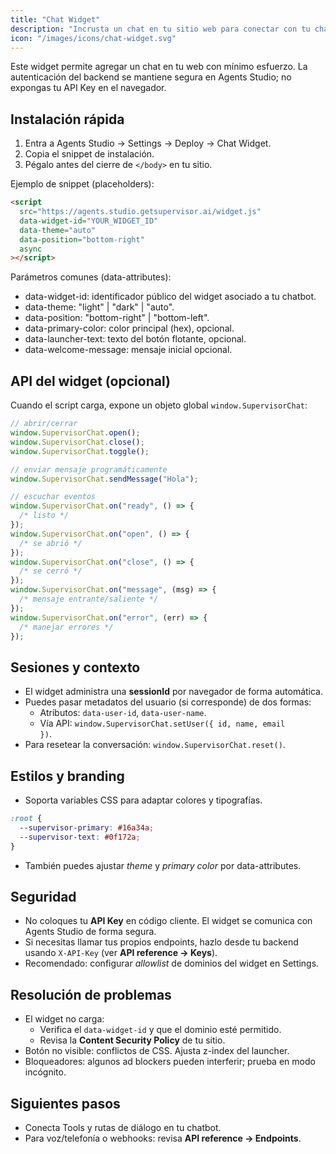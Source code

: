 ```yaml
---
title: "Chat Widget"
description: "Incrusta un chat en tu sitio web para conectar con tu chatbot de Agents Studio."
icon: "/images/icons/chat-widget.svg"
---
```


<Icon icon="/images/icons/chat-widget.svg" size={28} />

<Note>
  Este widget permite agregar un chat en tu web con mínimo esfuerzo. La
  autenticación del backend se mantiene segura en Agents Studio; no expongas tu
  API Key en el navegador.
</Note>

## Instalación rápida

1. Entra a Agents Studio → Settings → Deploy → Chat Widget.
2. Copia el snippet de instalación.
3. Pégalo antes del cierre de <code>&lt;/body&gt;</code> en tu sitio.

Ejemplo de snippet (placeholders):

```html
<script
  src="https://agents.studio.getsupervisor.ai/widget.js"
  data-widget-id="YOUR_WIDGET_ID"
  data-theme="auto"
  data-position="bottom-right"
  async
></script>
```

Parámetros comunes (data-attributes):

- data-widget-id: identificador público del widget asociado a tu chatbot.
- data-theme: "light" | "dark" | "auto".
- data-position: "bottom-right" | "bottom-left".
- data-primary-color: color principal (hex), opcional.
- data-launcher-text: texto del botón flotante, opcional.
- data-welcome-message: mensaje inicial opcional.

## API del widget (opcional)

Cuando el script carga, expone un objeto global <code>window.SupervisorChat</code>:

```js
// abrir/cerrar
window.SupervisorChat.open();
window.SupervisorChat.close();
window.SupervisorChat.toggle();

// enviar mensaje programáticamente
window.SupervisorChat.sendMessage("Hola");

// escuchar eventos
window.SupervisorChat.on("ready", () => {
  /* listo */
});
window.SupervisorChat.on("open", () => {
  /* se abrió */
});
window.SupervisorChat.on("close", () => {
  /* se cerró */
});
window.SupervisorChat.on("message", (msg) => {
  /* mensaje entrante/saliente */
});
window.SupervisorChat.on("error", (err) => {
  /* manejar errores */
});
```

## Sesiones y contexto

- El widget administra una <strong>sessionId</strong> por navegador de forma automática.
- Puedes pasar metadatos del usuario (si corresponde) de dos formas:
  - Atributos: <code>data-user-id</code>, <code>data-user-name</code>.
  - Vía API: <code>window.SupervisorChat.setUser({ id, name, email })</code>.
- Para resetear la conversación: <code>window.SupervisorChat.reset()</code>.

## Estilos y branding

- Soporta variables CSS para adaptar colores y tipografías.

```css
:root {
  --supervisor-primary: #16a34a;
  --supervisor-text: #0f172a;
}
```

- También puedes ajustar <em>theme</em> y <em>primary color</em> por data-attributes.

## Seguridad

- No coloques tu <strong>API Key</strong> en código cliente. El widget se comunica con Agents Studio de forma segura.
- Si necesitas llamar tus propios endpoints, hazlo desde tu backend usando <code>X-API-Key</code> (ver <strong>API reference → Keys</strong>).
- Recomendado: configurar <em>allowlist</em> de dominios del widget en Settings.

## Resolución de problemas

- El widget no carga:
  - Verifica el <code>data-widget-id</code> y que el dominio esté permitido.
  - Revisa la <strong>Content Security Policy</strong> de tu sitio.
- Botón no visible: conflictos de CSS. Ajusta z-index del launcher.
- Bloqueadores: algunos ad blockers pueden interferir; prueba en modo incógnito.

## Siguientes pasos

- Conecta Tools y rutas de diálogo en tu chatbot.
- Para voz/telefonía o webhooks: revisa <strong>API reference → Endpoints</strong>.
